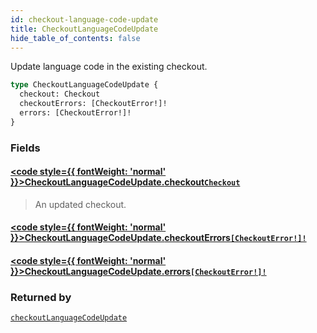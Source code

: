 ```yaml
---
id: checkout-language-code-update
title: CheckoutLanguageCodeUpdate
hide_table_of_contents: false
---
```








Update language code in the existing checkout.

```graphql
type CheckoutLanguageCodeUpdate {
  checkout: Checkout
  checkoutErrors: [CheckoutError!]!
  errors: [CheckoutError!]!
}
```


### Fields

#### [<code style={{ fontWeight: 'normal' }}>CheckoutLanguageCodeUpdate.<b>checkout</b></code>](#)<Bullet />[`Checkout`](../../../developer/api-reference/objects/checkout) <Badge class="secondary" text="object"/>
> An updated checkout.
> 

#### [<code style={{ fontWeight: 'normal' }}>CheckoutLanguageCodeUpdate.<b>checkoutErrors</b></code>](#)<Bullet />[`[CheckoutError!]!`](../../../developer/api-reference/objects/checkout-error) <Badge class="secondary" text="non-null"/> <Badge class="secondary" text="object"/>
> 
> 

#### [<code style={{ fontWeight: 'normal' }}>CheckoutLanguageCodeUpdate.<b>errors</b></code>](#)<Bullet />[`[CheckoutError!]!`](../../../developer/api-reference/objects/checkout-error) <Badge class="secondary" text="non-null"/> <Badge class="secondary" text="object"/>
> 
> 



### Returned by

[`checkoutLanguageCodeUpdate`](../../../developer/api-reference/mutations/checkout-language-code-update)  <Badge class="secondary" text="mutation"/>



